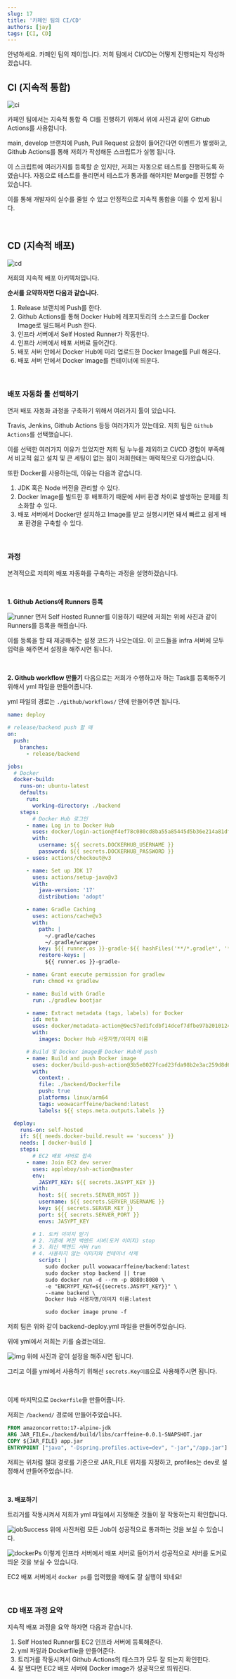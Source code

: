```yaml
---
slug: 17
title: '카페인 팀의 CI/CD'
authors: [jay]
tags: [CI, CD]
---
```


안녕하세요. 카페인 팀의 제이입니다.
저희 팀에서 CI/CD는 어떻게 진행되는지 작성하겠습니다.

## CI (지속적 통합)
![ci](https://github.com/car-ffeine/car-ffeine.github.io/blob/main/ci-cd/ci.png?raw=true)

카페인 팀에서는 지속적 통합 즉 CI를 진행하기 위해서 위에 사진과 같이 Github Actions를 사용합니다.

main, develop 브랜치에 Push, Pull Request 요청이 들어간다면 이벤트가 발생하고, Github Actions를 통해 저희가 작성해둔 스크립트가 실행 됩니다.

이 스크립트에 여러가지를 등록할 순 있지만, 저희는 자동으로 테스트를 진행하도록 하였습니다.
자동으로 테스트를 돌리면서 테스트가 통과를 해야지만 Merge를 진행할 수 있습니다.

이를 통해 개발자의 실수를 줄일 수 있고 안정적으로 지속적 통합을 이룰 수 있게 됩니다.


<br/>

## CD (지속적 배포)
![cd](https://github.com/car-ffeine/car-ffeine.github.io/blob/main/ci-cd/cd.png?raw=true)

저희의 지속적 배포 아키텍처입니다.

<strong>순서를 요약하자면 다음과 같습니다.</strong>

1. Release 브랜치에 Push를 한다.
2. Github Actions를 통해 Docker Hub에 레포지토리의 소스코드를 Docker Image로 빌드해서 Push 한다.
3. 인프라 서버에서 Self Hosted Runner가 작동한다.
4. 인프라 서버에서 배포 서버로 들어간다.
5. 배포 서버 안에서 Docker Hub에 미리 업로드한 Docker Image를 Pull 해온다.
6. 배포 서버 안에서 Docker Image를 컨테이너에 띄운다.


<br/>

### 배포 자동화 툴 선택하기
먼저 배포 자동화 과정을 구축하기 위해서 여러가지 툴이 있습니다.

Travis, Jenkins, Github Actions 등등 여러가지가 있는데요.
저희 팀은 `Github Actions`를 선택했습니다.

이를 선택한 여러가지 이유가 있었지만
저희 팀 누누를 제외하고 CI/CD 경험이 부족해서 비교적 쉽고 설치 및 큰 세팅이 없는 점이 저희한테는 매력적으로 다가왔습니다.

또한 Docker를 사용하는데, 이유는 다음과 같습니다.
1. JDK 혹은 Node 버전을 관리할 수 있다.
2. Docker Image를 빌드한 후 배포하기 때문에 서버 환경 차이로 발생하는 문제를 최소화할 수 있다.
3. 배포 서버에서 Docker만 설치하고 Image를 받고 실행시키면 돼서 빠르고 쉽게 배포 환경을 구축할 수 있다.

<br/>

### 과정
본격적으로 저희의 배포 자동화를 구축하는 과정을 설명하겠습니다.

<br/>

<strong>1. Github Actions에 Runners 등록</strong>

![runner](https://github.com/car-ffeine/car-ffeine.github.io/blob/main/ci-cd/selfHosted.png?raw=true)
먼저 Self Hosted Runner를 이용하기 때문에 저희는 위에 사진과 같이 Runners를 등록을 해줬습니다.

이를 등록을 할 때 제공해주는 설정 코드가 나오는데요.
이 코드들을 infra 서버에 모두 입력을 해주면서 설정을 해주시면 됩니다.

<br/>

<strong>2. Github workflow 만들기</strong>
다음으로는 저희가 수행하고자 하는 Task를 등록해주기 위해서 yml 파일을 만들어줍니다.

yml 파일의 경로는 `./github/workflows/` 안에 만들어주면 됩니다.
```yaml
name: deploy

# release/backend push 할 때
on:
  push:
    branches:
      - release/backend

jobs:
  # Docker
  docker-build:
    runs-on: ubuntu-latest
    defaults:
      run:
        working-directory: ./backend
    steps:
		# Docker Hub 로그인
      - name: Log in to Docker Hub
        uses: docker/login-action@f4ef78c080cd8ba55a85445d5b36e214a81df20a
        with:
          username: ${{ secrets.DOCKERHUB_USERNAME }}
          password: ${{ secrets.DOCKERHUB_PASSWORD }}
      - uses: actions/checkout@v3

      - name: Set up JDK 17
        uses: actions/setup-java@v3
        with:
          java-version: '17'
          distribution: 'adopt'

      - name: Gradle Caching
        uses: actions/cache@v3
        with:
          path: |
            ~/.gradle/caches
            ~/.gradle/wrapper
          key: ${{ runner.os }}-gradle-${{ hashFiles('**/*.gradle*', '**/gradle-wrapper.properties') }}
          restore-keys: |
            ${{ runner.os }}-gradle-

      - name: Grant execute permission for gradlew
        run: chmod +x gradlew

      - name: Build with Gradle
        run: ./gradlew bootjar

      - name: Extract metadata (tags, labels) for Docker
        id: meta
        uses: docker/metadata-action@9ec57ed1fcdbf14dcef7dfbe97b2010124a938b7
        with:
          images: Docker Hub 사용자명/이미지 이름

	  # Build 및 Docker image를 Docker Hub에 push
      - name: Build and push Docker image
        uses: docker/build-push-action@3b5e8027fcad23fda98b2e3ac259d8d67585f671
        with:
          context: .
          file: ./backend/Dockerfile
          push: true
          platforms: linux/arm64
          tags: woowacarffeine/backend:latest
          labels: ${{ steps.meta.outputs.labels }}

  deploy:
    runs-on: self-hosted
    if: ${{ needs.docker-build.result == 'success' }}
    needs: [ docker-build ]
    steps:
		# EC2 배포 서버로 접속
      - name: Join EC2 dev server
        uses: appleboy/ssh-action@master
        env:
          JASYPT_KEY: ${{ secrets.JASYPT_KEY }}
        with:
          host: ${{ secrets.SERVER_HOST }}
          username: ${{ secrets.SERVER_USERNAME }}
          key: ${{ secrets.SERVER_KEY }}
          port: ${{ secrets.SERVER_PORT }}
          envs: JASYPT_KEY

        # 1. 도커 이미지 받기
        # 2. 기존에 켜진 백엔드 서버(도커 이미지) stop
        # 3. 최신 백엔드 서버 run
        # 4. 사용하지 않는 이미지와 컨테이너 삭제
          script: |
            sudo docker pull woowacarffeine/backend:latest
            sudo docker stop backend || true
            sudo docker run -d --rm -p 8080:8080 \
            -e "ENCRYPT_KEY=${{secrets.JASYPT_KEY}}" \
            --name backend \
            Docker Hub 사용자명/이미지 이름:latest

            sudo docker image prune -f
```

저희 팀은 위와 같이 backend-deploy.yml 파일을 만들어주었습니다.

위에 yml에서 저희는 키를 숨겼는데요.

![img](https://github.com/car-ffeine/car-ffeine.github.io/blob/main/ci-cd/selfHostedKeys.png?raw=true)
위에 사진과 같이 설정을 해주시면 됩니다.

그리고 이를 yml에서 사용하기 위해선 `secrets.Key이름`으로 사용해주시면 됩니다.

<br/>

이제 마지막으로 `Dockerfile`을 만들어줍니다.

저희는 `/backend/` 경로에 만들어주었습니다.

```Dockerfile
FROM amazoncorretto:17-alpine-jdk
ARG JAR_FILE=./backend/build/libs/carffeine-0.0.1-SNAPSHOT.jar
COPY ${JAR_FILE} app.jar
ENTRYPOINT ["java", "-Dspring.profiles.active=dev", "-jar","/app.jar"]
```

저희는 위처럼 절대 경로를 기준으로 JAR_FILE 위치를 지정하고, profiles는 dev로 설정해서 만들어주었습니다.

<br/>

<strong>3. 배포하기</strong>

트리거를 작동시켜서 저희가 yml 파일에서 지정해준 것들이 잘 작동하는지 확인합니다.

![jobSuccess](https://github.com/car-ffeine/car-ffeine.github.io/blob/main/ci-cd/jobsSuccess.png?raw=true)
위에 사진처럼 모든 Job이 성공적으로 통과하는 것을 보실 수 있습니다.

![dockerPs](https://github.com/car-ffeine/car-ffeine.github.io/blob/main/ci-cd/success.png?raw=true)
이렇게 인프라 서버에서 배포 서버로 들어가서 성공적으로 서버를 도커로 띄운 것을 보실 수 있습니다.

EC2 배포 서버에서 `docker ps`를 입력했을 때에도 잘 실행이 되네요!

<br/>

### CD 배포 과정 요약
지속적 배포 과정을 요약 하자면 다음과 같습니다.

1. Self Hosted Runner를 EC2 인프라 서버에 등록해준다.
2. yml 파일과 Dockerfile을 만들어준다.
3. 트리거를 작동시켜서 Github Actions의 태스크가 모두 잘 되는지 확인한다.
4. 잘 됐다면 EC2 배포 서버에 Docker image가 성공적으로 띄워진다.

